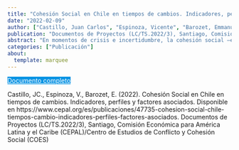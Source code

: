 ```yaml
---
title: "Cohesión Social en Chile en tiempos de cambios. Indicadores, perfiles y factores asociados"
date: "2022-02-09"
author: ["Castillo, Juan Carlos", "Espinoza, Vicente", "Barozet, Emmanuelle"]
publication: "Documentos de Proyectos (LC/TS.2022/3), Santiago, Comisión Económica para América Latina y el Caribe (CEPAL)/Centro de Estudios de Conflicto y Cohesión Social (COES)"
abstract: "En momentos de crisis e incertidumbre, la cohesión social —ese “cemento” invisible que une a las sociedades y se relaciona con un sentido de pertenencia y con la confianza necesaria para la convivencia pacífica— constituye una preocupación y, a la vez, una aspiración necesaria para construir una sociedad mejor. En este estudio, se analiza el fenómeno de la cohesión social y sus cambios en el caso de Chile. Partiendo de un nuevo marco conceptual y de medición propuesto por la Comisión Económica para América Latina y el Caribe (CEPAL), en que convergen elementos como las relaciones sociales de igualdad, el sentido de pertenencia y la orientación hacia el bien común, se utiliza una propuesta de indicadores de cohesión social basada en el Estudio Longitudinal Social de Chile (ELSOC), elaborado por el Centro de Estudios de Conflicto y Cohesión Social (COES). La naturaleza de este estudio longitudinal de tipo panel permite llevar a cabo un análisis innovador de los cambios ocurridos en nueve indicadores de cohesión social en Chile entre 2016 y 2020, período que abarca el surgimiento de las protestas y manifestaciones en octubre de 2019, el comienzo de la pandemia de enfermedad por coronavirus (COVID-19) y el inicio de un nuevo proceso constituyente."
categories: ["Publicación"]
about:
  template: marquee
---
```


::: {.button}
[Documento completo](https://www.cepal.org/es/publicaciones/47735-cohesion-social-chile-tiempos-cambio-indicadores-perfiles-factores-asociados){.btn role="button" style="background-color: #0693e3; color: white; margin-top: 0em;"}
:::

::: {.callout-note title="How to cite this work"}

Castillo, JC., Espinoza, V., Barozet, E. (2022). Cohesión Social en Chile en tiempos de cambios. Indicadores, perfiles y factores asociados. Disponible en https://www.cepal.org/es/publicaciones/47735-cohesion-social-chile-tiempos-cambio-indicadores-perfiles-factores-asociados. Documentos de Proyectos (LC/TS.2022/3), Santiago, Comisión Económica para América Latina y el Caribe (CEPAL)/Centro de Estudios de Conflicto y Cohesión Social (COES)

:::